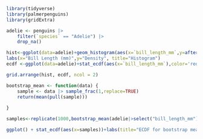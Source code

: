 ```r
library(tidyverse)
library(palmerpenguins)
library(gridExtra)
```

```r
adelie <- penguins |>
    filter(`species` == "Adelie") |>
    drop_na()
```

```r
hist<-ggplot(data=adelie)+geom_histogram(aes(x=`bill_length_mm`,y=after_stat(density)),binwidth=.2,color='white',fill='blue',alpha=.5)+
labs(x="Bill Length (mm)",y="Density", title="Histogram")
ecdf <-ggplot(data=adelie)+stat_ecdf(aes(x=`bill_length_mm`),color='red')+labs(x="Bill Length (mm)",y="Cumulative Density", title="ECDF")

grid.arrange(hist, ecdf, ncol = 2)
```

```r
bootstrap_mean <- function(data) {
    sample <- data |> sample_frac(1,replace=TRUE)
    return(mean(pull(sample)))
    
}

samples<-replicate(1000,bootstrap_mean(adelie|>select("bill_length_mm")))
```

```r
ggplot() + stat_ecdf(aes(x=samples))+labs(title="ECDF for bootstrap means",x="Sample Mean", y="Quantile")
```

